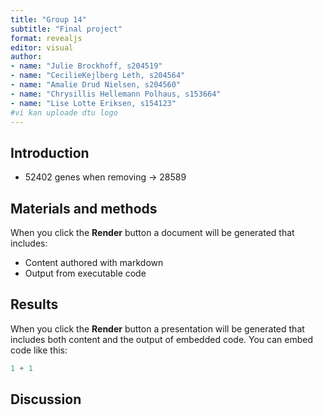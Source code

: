 ```yaml
---
title: "Group 14"
subtitle: "Final project"
format: revealjs
editor: visual
author:
- name: "Julie Brockhoff, s204519"
- name: "CecilieKejlberg Leth, s204564"
- name: "Amalie Drud Nielsen, s204560"
- name: "Chrysillis Hellemann Polhaus, s153664"
- name: "Lise Lotte Eriksen, s154123"
#vi kan uploade dtu logo
---
```


## Introduction

-   52402 genes when removing -\> 28589

## Materials and methods

When you click the **Render** button a document will be generated that includes:

-   Content authored with markdown
-   Output from executable code

## Results

When you click the **Render** button a presentation will be generated that includes both content and the output of embedded code. You can embed code like this:

```r
1 + 1
```

## Discussion
